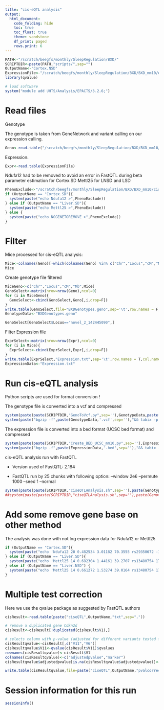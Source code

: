 ```yaml
---
title: "cis-eQTL analysis"
output:
  html_document:
    code_folding: hide
    toc: true
    toc_float: true
    theme: sandstone
    df_print: paged
    rows.print: 6
---
```


```r
PATH<-"/scratch/beegfs/monthly/SleepRegulation/BXD/"
SCRIPTDIR<-paste(PATH,"scripts/",sep="")
OutputName<-"Cortex.NSD" 
ExpressionFile<-"/scratch/beegfs/monthly/SleepRegulation/BXD/BXD_mm10/exome/edgeR_normalized_log2CPM_Cortex_NSD.tab"
library(qvalue)

# load software
system("module add UHTS/Analysis/EPACTS/3.2.6;")

```

# Read files

Genotype

The genotype is taken from GeneNetwork and variant calling on our expression calling.

```r
Geno<-read.table("/scratch/beegfs/monthly/SleepRegulation/BXD/BXD_mm10/genome/GNmm10.newgenotypes_subset_sorted.geno",header=TRUE)
```

Expression.

```r
Expr<-read.table(ExpressionFile)
```

Ndufa12 had to be removed to avoid an error in FastQTL during beta parameter estimation for Cortex.SD
Mettl25 for LNSD and LSD

```r
PhenoExclude<-"/scratch/beegfs/monthly/SleepRegulation/BXD/BXD_mm10/cis-eQTL/Cortex_nsd/TranscripteQTLExclude.txt"
if (OutputName == "Cortex.SD"){
  system(paste("echo Ndufa12 >",PhenoExclude))
} else if (OutputName == "Liver.SD"){
  system(paste("echo Mettl25 >",PhenoExclude))
} else {
  system(paste("echo NOGENETOREMOVE >",PhenoExclude))
}
```


# Filter

Mice processed for cis-eQTL analysis:

```r
Mice<-colnames(Geno)[-which(colnames(Geno) %in% c("Chr","Locus","cM","Mb","BXD005","BXD029","BXD032","BXD063"))]
Mice
```

Create genotype file filtered

```r
MiceGeno<-c("Chr","Locus","cM","Mb",Mice)
GenoSelect<-matrix(nrow=nrow(Geno),ncol=0)
for (i in MiceGeno){
  GenoSelect<-cbind(GenoSelect,Geno[,i,drop=F])
}
write.table(GenoSelect,file="BXDGenotypes.geno",sep='\t',row.names = F,col.names = T,quote=F)
GenotypeData<-"BXDGenotypes.geno"

GenoSelect[GenoSelect$Locus=="novel_2_142445090",]
```

Filter Expression file

```r
ExprSelect<-matrix(nrow=nrow(Expr),ncol=0)
for (i in Mice){
  ExprSelect<-cbind(ExprSelect,Expr[,i,drop=F])
}
write.table(ExprSelect,"Expression.txt",sep='\t',row.names = T,col.names = T,quote=F)
ExpressionData<-"Expression.txt"
```


# Run cis-eQTL analysis

Python scripts are used for format conversion !

The genotype file is converted into a vcf and compressed

```r
system(paste(paste(SCRIPTDIR,"GenoToVcf.py",sep=''),GenotypeData,paste(GenotypeData,'.vcf',sep='')))
system(paste("bgzip -f",paste(GenotypeData,'.vcf',sep=''),"&& tabix -p vcf",paste(GenotypeData,'.vcf.gz',sep='')))
```


The expression file is converted into a bed format (UCSC bed format) and compressed

```r
system(paste(paste(SCRIPTDIR,"Create_BED_UCSC_mm10.py",sep=''),ExpressionData,GenotypeData,paste(ExpressionData,'.bed',sep='')))
system(paste("bgzip -f",paste(ExpressionData,'.bed',sep=''),"&& tabix -p bed",paste(ExpressionData,'.bed.gz',sep='')))
```

cis-eQTL analysis run with FastQTL

* Version used of FastQTL: 2.184

* FastQTL run by 25 chunks with following option: --window 2e6 --permute 1000 --seed 1 --normal

```r
system(paste(paste(SCRIPTDIR,"ciseQTLAnalysis.sh",sep=''),paste(GenotypeData,'.vcf.gz',sep=''),paste(ExpressionData,'.bed.gz',sep=''),OutputName,PhenoExclude,"1>Errors.txt"))
##system(paste(paste(SCRIPTDIR,"ciseQTLAnalysis.sh",sep=''),paste(GenotypeData,'.vcf.gz',sep=''),paste(ExpressionData,'.bed.gz',sep=''),OutputName,"1>Errors.txt"))
```

# Add some remove gene base on other method

The analysis was done with not log expression data for Ndufa12 or Mettl25

```r
if (OutputName == "Cortex.SD"){
  system(paste("echo 'Ndufa12 20 0.482534 3.01182 70.3555 rs29350672 -1312680 1.01713e-21 -8.79474 0.000999001 5.05895e-23' >>",paste("ciseQTL",OutputName,"txt",sep=".")))
} else if (OutputName == "Liver.SD"){
  system(paste("echo 'Mettl25 14 0.682304 1.44161 39.2707 rs13480754 1720942 0.582508 0.703625 0.753247 0.769485' >>",paste("ciseQTL",OutputName,"txt",sep=".")))
} else if (OutputName == "Liver.NSD") {
  system(paste("echo 'Mettl25 14 0.661272 1.53274 39.0164 rs13480754 1720942 0.186722 2.11639 0.272727 0.359007' >>",paste("ciseQTL",OutputName,"txt",sep=".")))
}
```



# Multiple test correction

Here we use the qvalue package as suggested by FastQTL authors

```r
cisResult<-read.table(paste("ciseQTL",OutputName,"txt",sep="."))

# remove a duplicated gene Cdkn2d
cisResult<-cisResult[!duplicated(cisResult$V1),]

# selects column with p-value (adjusted for different variants tested for this gene) and id of the best variant
cisResultqvalue<-cisResult[,c("V11","V6")]
cisResultqvalue$V11<-qvalue(cisResult$V11)$qvalues
rownames(cisResultqvalue)<-cisResult$V1
colnames(cisResultqvalue)<-c("adjustedpvalue","marker")
cisResultqvalue$adjustedpvalue[is.na(cisResultqvalue$adjustedpvalue)]<-1

write.table(cisResultqvalue,file=paste("ciseQTL",OutputName,"pvalcorrected.txt",sep="."),quote=F,row.names = T,col.names = T,sep="\t")
```


# Session information for this run

```r
sessionInfo()
```
